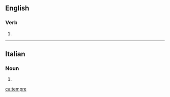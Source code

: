 ==English==

===Verb===
{{en-verb|tempr}}

# {{obsolete form of|temper|lang=en}}
----
==Italian==

===Noun===
{{head|it|noun plural form|g=f}}

# {{plural of|tempra|lang=it}}

[[ca:tempre]]